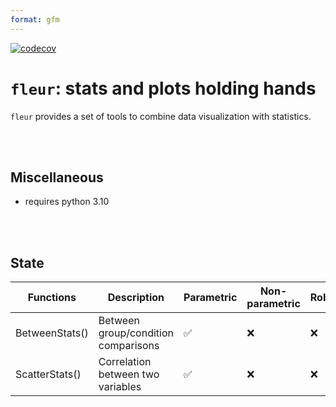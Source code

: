 ```yaml
---
format: gfm
---
```


<!-- Automatically generated, uses README.qmd to modify README.md -->

[![codecov](https://codecov.io/gh/y-sunflower/fleur/branch/main/graph/badge.svg)](https://codecov.io/gh/y-sunflower/fleur)


# `fleur`: stats and plots holding hands

`fleur` provides a set of tools to combine data visualization with statistics.

<br><br>

## Miscellaneous

- requires python 3.10

<br><br>

## State

| Functions      | Description                         | Parametric | Non-parametric | Robust | Bayesian |
| -------------- | ----------------------------------- | ---------- | -------------- | ------ | -------- |
| BetweenStats() | Between group/condition comparisons | ✅         | ❌             | ❌     | ❌       |
| ScatterStats() | Correlation between two variables   | ✅         | ❌             | ❌     | ❌       |
